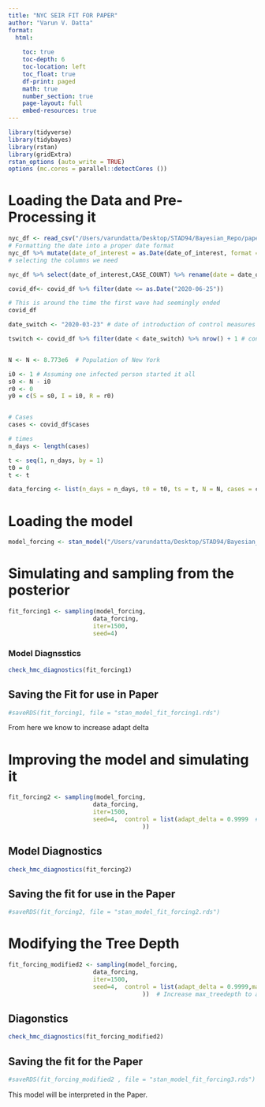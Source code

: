 ```yaml
---
title: "NYC SEIR FIT FOR PAPER"
author: "Varun V. Datta"
format:
  html: 
    
    toc: true
    toc-depth: 6
    toc-location: left
    toc_float: true
    df-print: paged
    math: true
    number_section: true 
    page-layout: full
    embed-resources: true
---
```

```r

library(tidyverse)
library(tidybayes)
library(rstan)
library(gridExtra)
rstan_options (auto_write = TRUE)
options (mc.cores = parallel::detectCores ())

```


# Loading the Data and Pre-Processing it 

```r
nyc_df <- read_csv("/Users/varundatta/Desktop/STAD94/Bayesian_Repo/paper/Data/NYC_Gov/cases-by-day.csv")
# Formatting the date into a proper date format
nyc_df %>% mutate(date_of_interest = as.Date(date_of_interest, format = "%m/%d/%Y"))->nyc_df 
# selecting the columns we need

nyc_df %>% select(date_of_interest,CASE_COUNT) %>% rename(date = date_of_interest, cases = CASE_COUNT )->covid_df

covid_df<- covid_df %>% filter(date <= as.Date("2020-06-25"))

# This is around the time the first wave had seemingly ended
covid_df
```
```r
date_switch <- "2020-03-23" # date of introduction of control measures IN NYC

tswitch <- covid_df %>% filter(date < date_switch) %>% nrow() + 1 # convert time to number


N <- N <- 8.773e6  # Population of New York 

i0 <- 1 # Assuming one infected person started it all
s0 <- N - i0
r0 <- 0
y0 = c(S = s0, I = i0, R = r0)


# Cases
cases <- covid_df$cases

# times
n_days <- length(cases)

t <- seq(1, n_days, by = 1)
t0 = 0
t <- t

data_forcing <- list(n_days = n_days, t0 = t0, ts = t, N = N, cases = cases, tswitch = tswitch)
```


# Loading the model

```r
model_forcing <- stan_model("/Users/varundatta/Desktop/STAD94/Bayesian_Repo/paper/Models/Covid 19/SEIR_Forcing_Informative.stan")
```


# Simulating and sampling from the posterior

```r
fit_forcing1 <- sampling(model_forcing, 
                        data_forcing, 
                        iter=1500,
                        seed=4)
```


### Model Diagnsstics 

```r
check_hmc_diagnostics(fit_forcing1)
```


## Saving the Fit for use in Paper


```r

#saveRDS(fit_forcing1, file = "stan_model_fit_forcing1.rds")

```




From here we know to increase adapt delta 



# Improving the model and simulating it 

```r
fit_forcing2 <- sampling(model_forcing, 
                        data_forcing, 
                        iter=1500,
                        seed=4,  control = list(adapt_delta = 0.9999  # Increase adapt_delta to reduce divergences
                                      )) 
```
## Model Diagnostics

```r
check_hmc_diagnostics(fit_forcing2)
```


## Saving the fit for use in the Paper

```r
#saveRDS(fit_forcing2, file = "stan_model_fit_forcing2.rds")

```


# Modifying the Tree Depth

```r
fit_forcing_modified2 <- sampling(model_forcing, 
                        data_forcing, 
                        iter=1500,
                        seed=4,  control = list(adapt_delta = 0.9999,max_treedepth =15  # Increase adapt_delta to reduce divergences
                                      ))  # Increase max_treedepth to avoid saturation)
```
## Diagonstics
```r
check_hmc_diagnostics(fit_forcing_modified2)
```


## Saving the fit for the Paper

```r
#saveRDS(fit_forcing_modified2 , file = "stan_model_fit_forcing3.rds")

```




This model will be interpreted in the Paper.